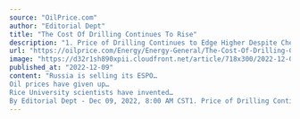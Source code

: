 ```yaml
---
source: "OilPrice.com"
author: "Editorial Dept"
title: "The Cost Of Drilling Continues To Rise"
description: "1. Price of Drilling Continues to Edge Higher Despite Cheaper Raw Materials- According to IHS Markit, the average cost of developing upstream oil and gas assets rose by another 1.8% in Q3 2022 as high industry activity is squeezing availability. - Most of the…"
url: "https://oilprice.com/Energy/Energy-General/The-Cost-Of-Drilling-Continues-To-Rise.html"
image: "https://d32r1sh890xpii.cloudfront.net/article/718x300/2022-12-09_wcy68ivmzr.jpg"
published_at: "2022-12-09"
content: "Russia is selling its ESPO…
Oil prices have given up…
Rice University scientists have invented…
By Editorial Dept - Dec 09, 2022, 8:00 AM CST1. Price of Drilling Continues to Edge Higher Despite C… [+7146 chars]"
---
```


